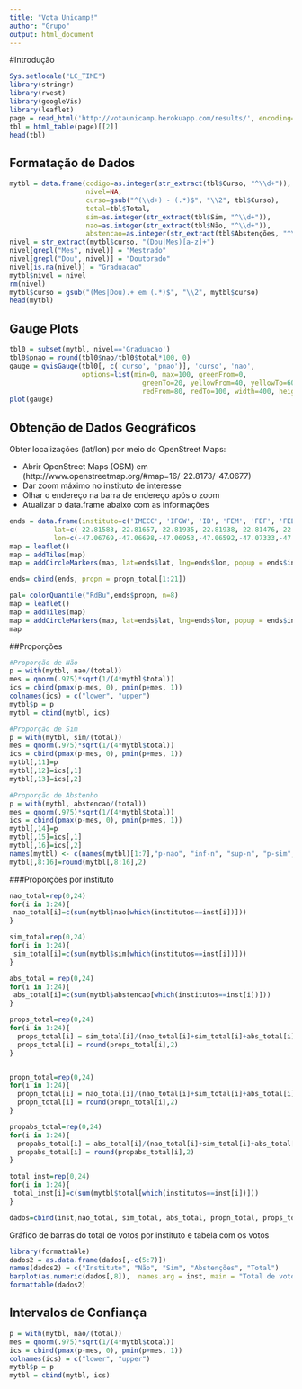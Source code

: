 ```yaml
---
title: "Vota Unicamp!"
author: "Grupo"
output: html_document
---
```


#Introdução

```r
Sys.setlocale("LC_TIME")
library(stringr)
library(rvest)
library(googleVis)
library(leaflet)
page = read_html('http://votaunicamp.herokuapp.com/results/', encoding='UTF-8')
tbl = html_table(page)[[2]]
head(tbl)
```

## Formatação de Dados

```r
mytbl = data.frame(codigo=as.integer(str_extract(tbl$Curso, "^\\d+")),
                   nivel=NA,
                   curso=gsub("^(\\d+) - (.*)$", "\\2", tbl$Curso),
                   total=tbl$Total,
                   sim=as.integer(str_extract(tbl$Sim, "^\\d+")),
                   nao=as.integer(str_extract(tbl$Não, "^\\d+")),
                   abstencao=as.integer(str_extract(tbl$Abstenções, "^\\d+")))
nivel = str_extract(mytbl$curso, "(Dou|Mes)[a-z]+")
nivel[grepl("Mes", nivel)] = "Mestrado"
nivel[grepl("Dou", nivel)] = "Doutorado"
nivel[is.na(nivel)] = "Graduacao"
mytbl$nivel = nivel
rm(nivel)
mytbl$curso = gsub("(Mes|Dou).+ em (.*)$", "\\2", mytbl$curso)
head(mytbl)
```

## Gauge Plots

```r
tbl0 = subset(mytbl, nivel=='Graduacao')
tbl0$pnao = round(tbl0$nao/tbl0$total*100, 0)
gauge = gvisGauge(tbl0[, c('curso', 'pnao')], 'curso', 'nao',
                  options=list(min=0, max=100, greenFrom=0,
                                 greenTo=20, yellowFrom=40, yellowTo=60,
                                 redFrom=80, redTo=100, width=400, height=300))
plot(gauge)
```

## Obtenção de Dados Geográficos

Obter localizações (lat/lon) por meio do OpenStreet Maps:

- Abrir OpenStreet Maps (OSM) em (http://www.openstreetmap.org/#map=16/-22.8173/-47.0677)
- Dar zoom máximo no instituto de interesse
- Olhar o endereço na barra de endereço após o zoom
- Atualizar o data.frame abaixo com as informações

```r
ends = data.frame(instituto=c('IMECC', 'IFGW', 'IB', 'FEM', 'FEF', 'FEEC', 'FEC', 'FEA', 'FCM', 'IFCH','IEL', 'IA', 'IC', 'IE', 'IG', 'IQ', 'FE', 'FEAGRI', 'FEQ', 'PROFIS', 'FCF'),
           lat=c(-22.81583,-22.81657,-22.81935,-22.81938,-22.81476,-22.82132,-22.81596,-22.82063,-22.83063,-22.81546, -22.81537, -22.81531, -22.81488, -22.81480, -22.81328, -22.81889, -22.81658, -22.81927, -22.81989, -22.81749, -22.81770),
           lon=c(-47.06769,-47.06698,-47.06953,-47.06592,-47.07333,-47.06587,-47.06383,-47.06746,-47.06199,-47.06838,-47.06909, -47.07009, -47.06484, -47.06590, -47.06871, -47.06779, -47.06566, -47.06042,-47.06511, -47.06847, -47.07084 )) 
map = leaflet()
map = addTiles(map)
map = addCircleMarkers(map, lat=ends$lat, lng=ends$lon, popup = ends$instituto)

ends= cbind(ends, propn = propn_total[1:21])

pal= colorQuantile("RdBu",ends$propn, n=8)
map = leaflet()
map = addTiles(map)
map = addCircleMarkers(map, lat=ends$lat, lng=ends$lon, popup = ends$instituto, color = pal(ends$propn))
map
```

##Proporções

```r
#Proporção de Não
p = with(mytbl, nao/(total))
mes = qnorm(.975)*sqrt(1/(4*mytbl$total))
ics = cbind(pmax(p-mes, 0), pmin(p+mes, 1))
colnames(ics) = c("lower", "upper")
mytbl$p = p
mytbl = cbind(mytbl, ics)
```


```r
#Proporção de Sim
p = with(mytbl, sim/(total))
mes = qnorm(.975)*sqrt(1/(4*mytbl$total))
ics = cbind(pmax(p-mes, 0), pmin(p+mes, 1))
mytbl[,11]=p
mytbl[,12]=ics[,1]
mytbl[,13]=ics[,2]
```


```r
#Proporção de Abstenho
p = with(mytbl, abstencao/(total))
mes = qnorm(.975)*sqrt(1/(4*mytbl$total))
ics = cbind(pmax(p-mes, 0), pmin(p+mes, 1))
mytbl[,14]=p
mytbl[,15]=ics[,1]
mytbl[,16]=ics[,2]
names(mytbl) <- c(names(mytbl)[1:7],"p-nao", "inf-n", "sup-n", "p-sim", "inf-s","sup-s","p-abs", "inf-a", "sup-a")
mytbl[,8:16]=round(mytbl[,8:16],2)

```

###Proporções por instituto

```r
nao_total=rep(0,24)
for(i in 1:24){
 nao_total[i]=c(sum(mytbl$nao[which(institutos==inst[i])])) 
}

sim_total=rep(0,24)
for(i in 1:24){
 sim_total[i]=c(sum(mytbl$sim[which(institutos==inst[i])])) 
}

abs_total = rep(0,24)
for(i in 1:24){
 abs_total[i]=c(sum(mytbl$abstencao[which(institutos==inst[i])])) 
}

props_total=rep(0,24)
for(i in 1:24){
  props_total[i] = sim_total[i]/(nao_total[i]+sim_total[i]+abs_total[i])
  props_total[i] = round(props_total[i],2)
}


propn_total=rep(0,24)
for(i in 1:24){
  propn_total[i] = nao_total[i]/(nao_total[i]+sim_total[i]+abs_total[i])
  propn_total[i] = round(propn_total[i],2)
}

propabs_total=rep(0,24)
for(i in 1:24){
  propabs_total[i] = abs_total[i]/(nao_total[i]+sim_total[i]+abs_total[i])
  propabs_total[i] = round(propabs_total[i],2)
}

total_inst=rep(0,24)
for(i in 1:24){
 total_inst[i]=c(sum(mytbl$total[which(institutos==inst[i])])) 
}

dados=cbind(inst,nao_total, sim_total, abs_total, propn_total, props_total, propabs_total, total_inst)
```

Gráfico de barras do total de votos por instituto e tabela com os votos

```r
library(formattable)
dados2 = as.data.frame(dados[,-c(5:7)])
names(dados2) = c("Instituto", "Não", "Sim", "Abstenções", "Total")
barplot(as.numeric(dados[,8]),  names.arg = inst, main = "Total de votos por Instituto")
formattable(dados2)
```

## Intervalos de Confiança

```r
p = with(mytbl, nao/(total))
mes = qnorm(.975)*sqrt(1/(4*mytbl$total))
ics = cbind(pmax(p-mes, 0), pmin(p+mes, 1))
colnames(ics) = c("lower", "upper")
mytbl$p = p
mytbl = cbind(mytbl, ics)
```
